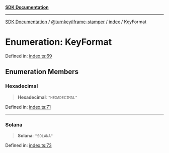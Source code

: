 [**SDK Documentation**](../../../../README.mdx)

***

[SDK Documentation](../../../../packages.mdx) / [@turnkey/iframe-stamper](../../README.mdx) / [index](../README.mdx) / KeyFormat

# Enumeration: KeyFormat

Defined in: [index.ts:69](https://github.com/tkhq/sdk/blob/fd49bfe86475c8603b3eb385aa101efa36fa32fc/packages/iframe-stamper/src/index.ts#L69)

## Enumeration Members

### Hexadecimal

> **Hexadecimal**: `"HEXADECIMAL"`

Defined in: [index.ts:71](https://github.com/tkhq/sdk/blob/fd49bfe86475c8603b3eb385aa101efa36fa32fc/packages/iframe-stamper/src/index.ts#L71)

***

### Solana

> **Solana**: `"SOLANA"`

Defined in: [index.ts:73](https://github.com/tkhq/sdk/blob/fd49bfe86475c8603b3eb385aa101efa36fa32fc/packages/iframe-stamper/src/index.ts#L73)
